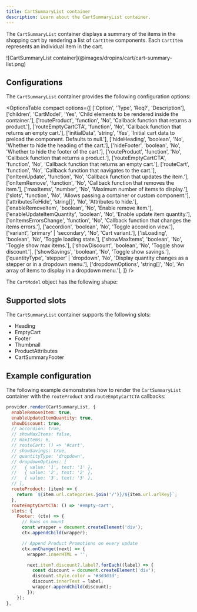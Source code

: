 ```yaml
---
title: CartSummaryList container
description: Learn about the CartSummaryList container.
---
```



The `CartSummaryList` container displays a summary of the items in the shopping cart by rendering a list of `CartItem` components. Each `CartItem` represents an individual item in the cart.

<Diagram caption="CartSummaryList container">
  ![CartSummaryList container](@images/dropins/cart/cart-summary-list.png)
</Diagram>


## Configurations

The `CartSummaryList` container provides the following configuration options:

<OptionsTable
  compact
  options={[
    ['Option', 'Type', 'Req?', 'Description'],
    ['children', 'CartModel', 'Yes', 'Child elements to be rendered inside the container.'],
    ['routeProduct', 'function', 'No', 'Callback function that returns a product.'],
    ['routeEmptyCartCTA', 'function', 'No', 'Callback function that returns an empty cart.'],
    ['initialData', 'string', 'Yes', 'Initial cart data to preload the component. Defaults to null.'],
    ['hideHeading', 'boolean', 'No', 'Whether to hide the heading of the cart.'],
    ['hideFooter', 'boolean', 'No', 'Whether to hide the footer of the cart.'],
    ['routeProduct', 'function', 'No', 'Callback function that returns a product.'],
    ['routeEmptyCartCTA', 'function', 'No', 'Callback function that returns an empty cart.'],
    ['routeCart', 'function', 'No', 'Callback function that navigates to the cart.'],
    ['onItemUpdate', 'function', 'No', 'Callback function that updates the item.'],
    ['onItemRemove', 'function', 'No', 'Callback function that removes the item.'],
    ['maxItems', 'number', 'No', 'Maximum number of items to display.'],
    ['slots', 'function', 'No', 'Allows passing a container or custom component.'],
    ['attributesToHide', 'string[]', 'No', 'Attributes to hide.'],
    ['enableRemoveItem', 'boolean', 'No', 'Enable remove item.'],
    ['enableUpdateItemQuantity', 'boolean', 'No', 'Enable update item quantity.'],
    ['onItemsErrorsChange', 'function', 'No', 'Callback function that changes the items errors.'],
    ['accordion', 'boolean', 'No', 'Toggle accordion view.'],
    ['variant', 'primary' | 'secondary', 'No', 'Cart variant.'],
    ['isLoading', 'boolean', 'No', 'Toggle loading state.'],
    ['showMaxItems', 'boolean', 'No', 'Toggle show max items.'],
    ['showDiscount', 'boolean', 'No', 'Toggle show discount.'],
    ['showSavings', 'boolean', 'No', 'Toggle show savings.'],
    ['quantityType', 'stepper' | 'dropdown', 'No', 'Display quantity changes as a stepper or in a dropdown menu.'],
    ['dropdownOptions', 'string[]', 'No', 'An array of items to display in a dropdown menu.'],
  ]}
/>

The `CartModel` object has the following shape:

<CodeInclude code={cartModel} lang="ts" frame="none" />

## Supported slots

The `CartSummaryList` container supports the following slots:

* Heading
* EmptyCart
* Footer
* Thumbnail
* ProductAttributes
* CartSummaryFooter

## Example configuration

The following example demonstrates how to render the `CartSummaryList` container with the `routeProduct` and `routeEmptyCartCTA` callbacks:

```js
provider.render(CartSummaryList, {
  enableRemoveItem: true,
  enableUpdateItemQuantity: true,
  showDiscount: true,
  // accordion: true,
  // showMaxItems: false,
  // maxItems: 6,
  // routeCart: () => '#cart',
  // showSavings: true,
  // quantityType: 'dropdown',
  // dropdownOptions: [
  //   { value: '1', text: '1' },
  //   { value: '2', text: '2' },
  //   { value: '3', text: '3' },
  // ],
  routeProduct: (item) => {
    return `${item.url.categories.join('/')}/${item.url.urlKey}`;
  },
  routeEmptyCartCTA: () => '#empty-cart',
  slots: {
    Footer: (ctx) => {
      // Runs on mount
      const wrapper = document.createElement('div');
      ctx.appendChild(wrapper);

      // Append Product Promotions on every update
      ctx.onChange((next) => {
        wrapper.innerHTML = '';

        next.item?.discount?.label?.forEach((label) => {
          const discount = document.createElement('div');
          discount.style.color = '#3d3d3d';
          discount.innerText = label;
          wrapper.appendChild(discount);
        });
    });
},
```
